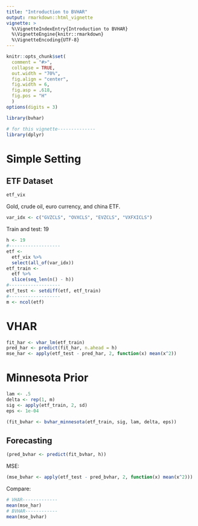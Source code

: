 ```yaml
---
title: "Introduction to BVHAR"
output: rmarkdown::html_vignette
vignette: >
  %\VignetteIndexEntry{Introduction to BVHAR}
  %\VignetteEngine{knitr::rmarkdown}
  %\VignetteEncoding{UTF-8}
---
```


```r
knitr::opts_chunk$set(
  comment = "#>",
  collapse = TRUE,
  out.width = "70%",
  fig.align = "center",
  fig.width = 6,
  fig.asp = .618,
  fig.pos = "H"
  )
options(digits = 3)
```

```r
library(bvhar)
```

```r
# for this vignette--------------
library(dplyr)
```

# Simple Setting

## ETF Dataset

```r
etf_vix
```

Gold, crude oil, euro currency, and china ETF.

```r
var_idx <- c("GVZCLS", "OVXCLS", "EVZCLS", "VXFXICLS")
```

Train and test: 19

```r
h <- 19
#-------------------
etf <- 
  etf_vix %>% 
  select(all_of(var_idx))
etf_train <- 
  etf %>% 
  slice(seq_len(n() - h))
#-------------------
etf_test <- setdiff(etf, etf_train)
#-------------------
m <- ncol(etf)
```

# VHAR

```r
fit_har <- vhar_lm(etf_train)
pred_har <- predict(fit_har, n.ahead = h)
mse_har <- apply(etf_test - pred_har, 2, function(x) mean(x^2))
```

# Minnesota Prior

```r
lam <- .5
delta <- rep(1, m)
sig <- apply(etf_train, 2, sd)
eps <- 1e-04
```

```r
(fit_bvhar <- bvhar_minnesota(etf_train, sig, lam, delta, eps))
```

## Forecasting

```r
(pred_bvhar <- predict(fit_bvhar, h))
```

MSE:

```r
(mse_bvhar <- apply(etf_test - pred_bvhar, 2, function(x) mean(x^2)))
```

Compare:

```r
# VHAR-------------
mean(mse_har)
# BVHAR------------
mean(mse_bvhar)
```




